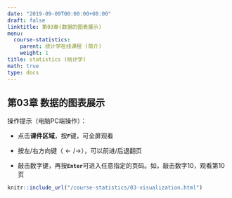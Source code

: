 ```yaml
---
date: "2019-09-09T00:00:00+08:00"
draft: false
linktitle: 第03章(数据的图表展示)
menu:
  course-statistics:
    parent: 统计学在线课程 (简介)
    weight: 1
title: statistics (统计学)
math: true
type: docs
---
```


## 第03章 数据的图表展示

操作提示（电脑PC端操作）：

- 点击**课件区域**，按**`F`**键，可全屏观看

- 按左/右方向键（$\leftarrow/\rightarrow$），可以前进/后退翻页

- 敲击数字键，再按**`Enter`**可进入任意指定的页码。如，敲击数字10，观看第10页


```r
knitr::include_url("/course-statistics/03-visualization.html")
```

